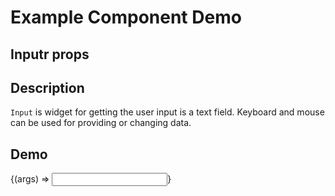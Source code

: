 
<Meta title="Example/Input" component={Input} />

# Example Component Demo

## Inputr props
<Props of={Input} />

## Description

`Input` is widget for getting the user input is a text field. Keyboard and mouse can be used for providing or changing data.

## Demo

<Canvas>
  <Story name="Example Input">
    {(args) => <Input {...args} />}
  </Story>
</Canvas>
